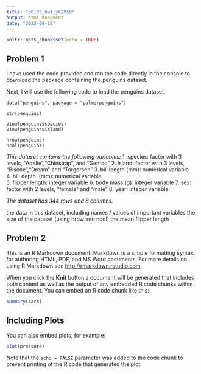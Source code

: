 ```yaml
---
title: "p8105_hw1_yk2959"
output: html_document
date: "2022-09-19"
---
```


```r
knitr::opts_chunk$set(echo = TRUE)
```

## Problem 1
I have used the code provided and ran the code directly in the console to download the package containing the penguins dataset.

Next, I will use the following code to load the penguins dataset. 

```Load
data("penguins", package = "palmerpenguins")

str(penguins)

View(penguins$species)
View(penguins$island)

nrow(penguins)
ncol(penguins)

```

*This dataset contains the following variables:* 
1. species: factor with 3 levels, "Adelie","Chinstrap", and "Gentoo"
2. island: factor with 3 levels, "Biscoe","Dream" and "Torgersen"
3. bill length (mm): numerical variable  
4. bill depth: (mm): numerical variable  
5. flipper length: integer variable 
6. body mass (g): integer variable
7. sex: factor with 2 levels, "female" and "male"
8. year: integer variable

*The dataset has 344 rows and 8 columns.* 

the data in this dataset, including names / values of important variables
the size of the dataset (using nrow and ncol)
the mean flipper length




## Problem 2



This is an R Markdown document. Markdown is a simple formatting syntax for authoring HTML, PDF, and MS Word documents. For more details on using R Markdown see <http://rmarkdown.rstudio.com>.

When you click the **Knit** button a document will be generated that includes both content as well as the output of any embedded R code chunks within the document. You can embed an R code chunk like this:

```r
summary(cars)
```

## Including Plots

You can also embed plots, for example:

```r
plot(pressure)
```

Note that the `echo = FALSE` parameter was added to the code chunk to prevent printing of the R code that generated the plot.
